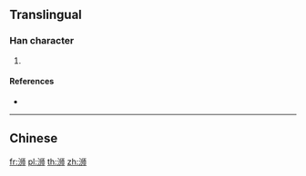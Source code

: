{{character info/new}}
{{also|溮}}
==Translingual==

===Han character===
{{Han char|rn=85|rad=水|as=06|sn=9|four=|canj=ELLB}}

# {{defn|Han|sort=水06}}

====References====
* {{Han ref|kx=0623.171|hdz=31606.030|uh=6D49|ud=27977}}

----

==Chinese==
{{zh-see|溮}}

[[fr:浉]]
[[pl:浉]]
[[th:浉]]
[[zh:浉]]